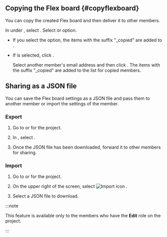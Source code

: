 ## Copying the Flex board {#copyflexboard}

You can copy the created Flex board and then deliver it to other members.

In <Cmdname sid="dashboard_list" className="uitext" /> under <Cmdname sid="integratedFlexboard" className="uitext" />, select <LinkImage img="ico-copy.svg" className="ico" desc="Copy icon" />. Select <Cmdname sid="copy_to_me" className="uitext" /> or <Cmdname sid="copy_to_others" className="uitext" /> option.

- If you select the <Cmdname sid="copy_to_me" className="uitext" /> option, the items with the suffix "_copied" are added to <Cmdname sid="dashboard_list" className="uitext" />.

- If <Cmdname sid="copy_to_others" className="uitext" /> is selected, click <LinkImage img="ico-add.svg" className="ico" /> <Cmdname sid="account" className="uitext" />.

  <ImgLang img='flexboard-copy2others.png' desc='Copy to others' />

  Select another member's email address and then click <Cmdname sid="copy_dashboard" className="uitext" />. The items with the suffix "\_copied" are added to the <Cmdname sid="dashboard_list" className="uitext" /> list for copied members.

## Sharing as a JSON file

You can save the Flex board settings as a JSON file and pass them to another member or import the settings of the member.

### Export

1. Go to <Cmdname sid="integratedFlexboard" className="uitext" /> or <Cmdname sid="flexboard" className="uitext" /> for the project.

2. In <Cmdname sid="dashboard_list" className="uitext" />, select <LinkImage img="ico-export.svg" desc="Export icon" className="ico" />.

3. Once the JSON file has been downloaded, forward it to other members for sharing.

### Import

1. Go to <Cmdname sid="integratedFlexboard" className="uitext" /> or <Cmdname sid="flexboard" className="uitext" /> for the project.

2. On the upper right of the screen, select ![Import icon](/img/ico-import.svg) <Cmdname sid="import" className="uitext" />.

3. Select a JSON file to download.

:::note

This feature is available only to the members who have the **Edit** role on the project.

:::
